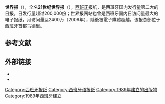 {{Infobox Newspaper
| name                = 世界报
| logo                = El_Mundo_logo.svg
| caption             =  
| type                = 日报
| format              = 小型报
| foundation          = {{start date and age|1989|10|23|df=yes}}
| ceased publication  = 
| price               = 周一至周五每份1.50[[Euro|€]] 周六每份1.80[[Euro|€]] 周日每份2.8[[Euro|€]] 
| owners              = [[Unidad_Editorial|Unidad Editorial]]
| publisher           = Pedro J. Ramírez
| editor              = Pedro J. Ramírez
| language            = [[西班牙语|西班牙语]]
| political           = 自由主义, 中间偏右<ref>{{cite news|url=http://www.time.com/time/world/article/0,8599,1851334,00.html|title=At Last, Spain Faces Up to Franco's Guilt|work=[[Time_(magazine)|Time]]|first=Lisa|last=Abend|date=2008-10-17|accessdate=2008-10-22|archive-date=2008-10-21|archive-url=https://web.archive.org/web/20081021074244/http://www.time.com/time/world/article/0,8599,1851334,00.html|dead-url=no}}</ref>
| circulation         = 86,183份
| circulation_date=2018年11月
| circulation_ref= <ref>{{cite web |author=Fernando Cano |title=OJD: El País y La Razón lideran las caídas en difusión de los diarios |url=https://www.elespanol.com/economia/medios/20181231/ojd-pais-razon-lideran-caidas-difusion-diarios/364963857_0.html |publisher=El Español |accessdate=2019-05-10 |language=es |date=2018-12-31 |archive-date=2019-05-10 |archive-url=https://web.archive.org/web/20190510060503/https://www.elespanol.com/economia/medios/20181231/ojd-pais-razon-lideran-caidas-difusion-diarios/364963857_0.html |dead-url=no }}</ref>
| headquarters        = [[马德里|马德里]]
| sister newspapers    = 《[[经济学人_(西班牙)|经济学人]]》<br/>《[[马卡报|马卡报]]》
| ISSN                = 1697-0179
| website             = [http://www.elmundo.es/ elmundo.es]
}}'''世界报'''（{{lang-es|'''''El Mundo'''''}}），全名'''21世纪世界报'''（{{lang-es|'''''El Mundo del Siglo Veintiuno'''''}}），[[西班牙|西班牙]]报纸，是西班牙国内发行量第二大的日报，日发行量超过200,000份；世界报网站也曾是西班牙国内日访问量最大的电子报纸，月访问量达2400万（2009年），隨後被電子媒體{{tsl|en|Okdiario}}超越。该报总部位于西班牙首都[[马德里|马德里]]。

==参考文献==
{{reflist}}

== 外部链接 ==

* {{Official website}}
* {{Twitter|id=elmundoes}}
{{西班牙主要报纸}}

{{Authority control}}
[[Category:西班牙报纸|Category:西班牙报纸]]
[[Category:西班牙语报纸|Category:西班牙语报纸]]
[[Category:1989年建立的出版物|Category:1989年建立的出版物]]
[[Category:1989年西班牙建立|Category:1989年西班牙建立]]